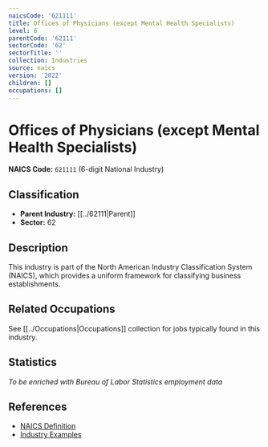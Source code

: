 ```yaml
---
naicsCode: '621111'
title: Offices of Physicians (except Mental Health Specialists)
level: 6
parentCode: '62111'
sectorCode: '62'
sectorTitle: ''
collection: Industries
source: naics
version: '2022'
children: []
occupations: []
---
```

# Offices of Physicians (except Mental Health Specialists)

**NAICS Code:** `621111` (6-digit National Industry)

## Classification

- **Parent Industry:** [[../62111|Parent]]
- **Sector:** 62

## Description

This industry is part of the North American Industry Classification System (NAICS), which provides a uniform framework for classifying business establishments.

## Related Occupations

See [[../Occupations|Occupations]] collection for jobs typically found in this industry.

## Statistics

*To be enriched with Bureau of Labor Statistics employment data*

## References

- [NAICS Definition](https://www.census.gov/naics/)
- [Industry Examples](https://www.census.gov/naics/2022NAICS/)
